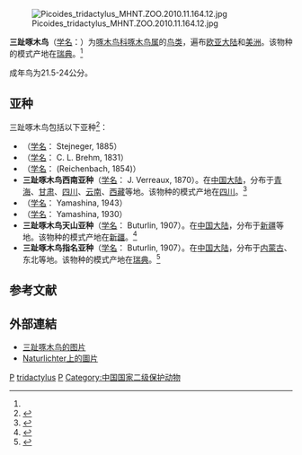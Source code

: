 {{Speciesbox 
| taxon =  Picoides tridactylus
| image = Three-toed Woodpecker - Finlandia 0005 (3).jpg
| image_caption = 指名亞種，攝於[[芬蘭|芬蘭]]
| status = LC | status_system = iucn3.1
| status_ref = <ref>{{IUCN|id=22727137 |title=Picoides tridactylus |assessors=[[BirdLife_International|BirdLife International]] |version=2018.2 |year=2016 |accessdate=1 October 2016}} 数据库資料包含說明此物種被編入無危級別的原因</ref>
| authority = （[[卡尔·林奈|Linnaeus]], 1758﹚<ref name='id2441'>{{cite web| url =http://www.bioinfo.cn/db05/BjdwSpecies.php?action=view&id=2441| title =三趾啄木鸟| work =《中国动物物种编目数据库》| publisher =中国科学院微生物研究所| author =中国科学院动物研究所| accessdate =2009-04-04| deadurl =yes| archiveurl =https://web.archive.org/web/20160305052930/http://www.bioinfo.cn/db05/BjdwSpecies.php?action=view&id=2441| archivedate =2016-03-05}}</ref>
| range_map = Eurasian and American Three-toed Woodpecker Picoides tridactylus and Picoides dorsalis distribution map.png
| range_map_width = 250px
| range_map_caption = 三趾啄木鳥的分布範圍，其中分布於[[美洲|美洲]]的族群有時也被視為獨立的物種「美洲三趾啄木鳥」（''Picoides dorsalis''）
| synonyms = 
* ''Picus tridactylus''<br /><small>Linnaeus, 1758</small>
}}
[[File:Picoides_tridactylus_MHNT.ZOO.2010.11.164.12.jpg|thumb]]

'''三趾啄木鸟'''（[[学名|学名]]：{{lang|la|''Picoides tridactylus''}}）为[[啄木鸟科|啄木鸟科]][[啄木鸟属|啄木鸟属]]的[[鸟类|鸟类]]，遍布[[欧亚大陆|欧亚大陆]]和[[美洲|美洲]]。该物种的模式产地在[[瑞典|瑞典]]。<ref name='id2441'/>

成年鸟为21.5-24公分。

== 亚种 ==
三趾啄木鸟包括以下亚种<ref  name=ITIS>{{ITIS|id=Picoides  tridactylus|taxon=178251|accessdate=2010-11-9}}</ref>：
*（[[学名|学名]]：{{lang|la|''Picoides tridactylus albidior''}} Stejneger, 1885）
*（[[学名|学名]]：{{lang|la|''Picoides tridactylus alpinus''}} C. L. Brehm, 1831）
*（[[学名|学名]]：{{lang|la|''Picoides tridactylus crissoleucus''}} (Reichenbach, 1854)）
* '''三趾啄木鸟西南亚种'''（[[学名|学名]]：{{lang|la|''Picoides tridactylus funebris''}} J. Verreaux, 1870）。在[[中国大陆|中国大陆]]，分布于[[青海|青海]]、[[甘肃|甘肃]]、[[四川|四川]]、[[云南|云南]]、[[西藏|西藏]]等地。该物种的模式产地在[[四川|四川]]。<ref name='id2442'>{{cite web| url =http://www.bioinfo.cn/db05/BjdwSpecies.php?action=view&id=2442| title =三趾啄木鸟西南亚种| work =《中国动物物种编目数据库》| publisher =中国科学院微生物研究所| author =中国科学院动物研究所| accessdate =2009-04-04| deadurl =yes| archiveurl =https://web.archive.org/web/20160305024131/http://www.bioinfo.cn/db05/BjdwSpecies.php?action=view&id=2442| archivedate =2016-03-05}}</ref>
*（[[学名|学名]]：{{lang|la|''Picoides  tridactylus inouyei''}} Yamashina, 1943）
*（[[学名|学名]]：{{lang|la|''Picoides  tridactylus kurodai''}} Yamashina, 1930）
* '''三趾啄木鸟天山亚种'''（[[学名|学名]]：{{lang|la|''Picoides tridactylus tianschanicus''}} Buturlin, 1907）。在[[中国大陆|中国大陆]]，分布于[[新疆|新疆]]等地。该物种的模式产地在[[新疆|新疆]]。<ref name='id2443'>{{cite web| url =http://www.bioinfo.cn/db05/BjdwSpecies.php?action=view&id=2443| title =三趾啄木鸟天山亚种| work =《中国动物物种编目数据库》| publisher =中国科学院微生物研究所| author =中国科学院动物研究所| accessdate =2009-04-04| deadurl =yes| archiveurl =https://web.archive.org/web/20160305085049/http://www.bioinfo.cn/db05/BjdwSpecies.php?action=view&id=2443| archivedate =2016-03-05}}</ref>
* '''三趾啄木鸟指名亚种'''（[[学名|学名]]：{{lang|la|''Picoides tridactylus tridactylus''}} Buturlin, 1907）。在[[中国大陆|中国大陆]]，分布于[[内蒙古|内蒙古]]、东北等地。该物种的模式产地在[[瑞典|瑞典]]。<ref name='id2444'>{{cite web| url =http://www.bioinfo.cn/db05/BjdwSpecies.php?action=view&id=2444| title =三趾啄木鸟指名亚种| work =《中国动物物种编目数据库》| publisher =中国科学院微生物研究所| author =中国科学院动物研究所| accessdate =2009-04-04| deadurl =yes| archiveurl =https://web.archive.org/web/20160305065756/http://www.bioinfo.cn/db05/BjdwSpecies.php?action=view&id=2444| archivedate =2016-03-05}}</ref>

== 参考文献 ==
{{reflist}}
{{commons|Picoides tridactylus}}

== 外部連結 ==
* [https://fineartamerica.com/featured/1-american-three-toed-woodpecker-james-zipp.html 三趾啄木鸟的图片]
* [http://www.naturlichter.de/gallery2/main.php?g2_view=keyalbum.KeywordAlbum&g2_keyword=Dreizehenspecht Naturlichter上的圖片]{{Wayback|url=http://www.naturlichter.de/gallery2/main.php?g2_view=keyalbum.KeywordAlbum&g2_keyword=Dreizehenspecht |date=20111007231934 }}

{{Taxonbar}}

[[Category:1758年描述的鸟类|P]]
[[Category:啄木鸟属|tridactylus]]
[[Category:卡尔·林奈命名的生物分类|P]]
[[Category:中国国家二级保护动物|Category:中国国家二级保护动物]]